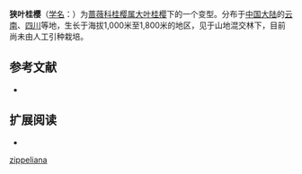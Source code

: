 {{Infraspeciesbox
| image = 
| image_caption = 
| status = 
| status_system = 
| genus = Laurocerasus
| species link = 大叶桂樱
| species = zippeliana
| name = 狭叶桂樱 
| forma = angustifolia
| authority = T. T. Yu & L. T. Lu
| synonyms = 
|}}

'''狭叶桂樱'''（[[学名|学名]]：{{lang|la|'''''Laurocerasus zippeliana'' f. ''angustifolia'''''}}）为[[蔷薇科|蔷薇科]][[桂樱属|桂樱属]][[大叶桂樱|大叶桂樱]]下的一个变型。分布于[[中国大陆|中国大陆]]的[[云南|云南]]、[[四川|四川]]等地，生长于海拔1,000米至1,800米的地区，见于山地混交林下，目前尚未由人工引种栽培。

== 参考文献 ==
{{refbegin}}
* {{CPNI| zh=狭叶桂樱 | id=077-26313 | binomial=Laurocerasus zippeliana | authority=T. T. Yu & L. T. Lu | form=angustifolia | accessdate=2013-01-17}}
{{refend}}

== 扩展阅读 ==
{{refbegin}}
* {{wikispecies-inline|Laurocerasus zippeliana f. angustifolia|狭叶桂樱}}
{{refend}}

[[Category:桂樱属|zippeliana]]


{{plant-stub}}